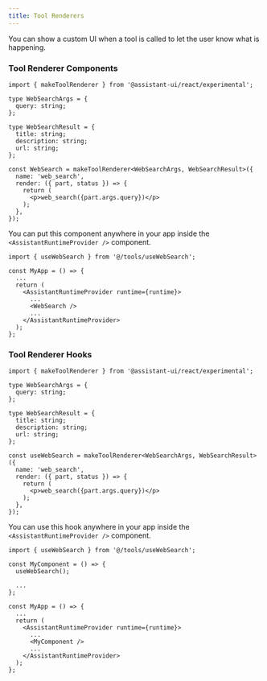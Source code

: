 ```yaml
---
title: Tool Renderers
---
```


You can show a custom UI when a tool is called to let the user know what is happening.

### Tool Renderer Components

```tsx
import { makeToolRenderer } from '@assistant-ui/react/experimental';

type WebSearchArgs = {
  query: string;
};

type WebSearchResult = {
  title: string;
  description: string;
  url: string;
};

const WebSearch = makeToolRenderer<WebSearchArgs, WebSearchResult>({
  name: 'web_search',
  render: ({ part, status }) => {
    return (
      <p>web_search({part.args.query})</p>
    );
  },
});
```

You can put this component anywhere in your app inside the `<AssistantRuntimeProvider />` component.

```tsx {1, 8}
import { useWebSearch } from '@/tools/useWebSearch';

const MyApp = () => {
  ...
  return (
    <AssistantRuntimeProvider runtime={runtime}>
      ...
      <WebSearch />
      ...
    </AssistantRuntimeProvider>
  );
};
```

### Tool Renderer Hooks


```tsx
import { makeToolRenderer } from '@assistant-ui/react/experimental';

type WebSearchArgs = {
  query: string;
};

type WebSearchResult = {
  title: string;
  description: string;
  url: string;
};

const useWebSearch = makeToolRenderer<WebSearchArgs, WebSearchResult>({
  name: 'web_search',
  render: ({ part, status }) => {
    return (
      <p>web_search({part.args.query})</p>
    );
  },
});
```


You can use this hook anywhere in your app inside the `<AssistantRuntimeProvider />` component.

```tsx {1, 4}
import { useWebSearch } from '@/tools/useWebSearch';

const MyComponent = () => {
  useWebSearch();

  ...
};

const MyApp = () => {
  ...
  return (
    <AssistantRuntimeProvider runtime={runtime}>
      ...
      <MyComponent />
      ...
    </AssistantRuntimeProvider>
  );
};